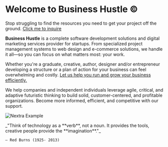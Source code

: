 
<script async src="https://tally.so/widgets/embed.js"></script>

# Welcome to Business Hustle ©

Stop struggling to find the resources you need to get your project off the ground. <a href="https://tally.so#tally-open=wdW7ZN&tally-emoji-text=👋&tally-emoji-animation=wave">Click me to inquire</a>


**Business Hustle** is a complete software development solutions and digital marketing services provider for startups. From specialized  project management systems to web design and e-commerce solutions, we handle it all—so you can focus on what matters most: your work. 

Whether you're a graduate,  creative, author, designer and/or entrepreneur developing a structure or a plan of action for your business can feel overwhelming and costly. <a href="https://www.businesshustle.co.za/Productivity">Let us help you run and grow your business efficiently.</a>

We help companies and independent individuals leverage agile, critical, and adaptive futuristic thinking to build solid, customer-centered, and profitable organizations. Become more informed, efficient, and competitive with our support.

<Bleed>![Nextra Example](../public/hpg.gif)</Bleed>

<Bleed>
  <div style={{ border: '1px solid #888', padding: '4rem 2.5rem', textAlign: 'center' }}>
    _"Think of technology as a **verb**, not a noun. It provides the tools, creative people provide the **imagination**."_

    — Red Burns (1925- 2013)

  </div>
</Bleed>

